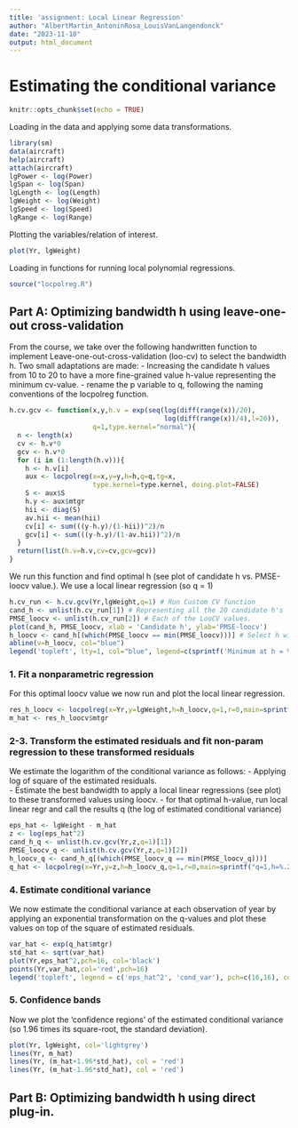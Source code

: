 ```yaml
---
title: 'assignment: Local Linear Regression'
author: "AlbertMartin_AntoninRosa_LouisVanLangendonck"
date: "2023-11-10"
output: html_document
---
```


# Estimating the conditional variance

```r
knitr::opts_chunk$set(echo = TRUE)
```

Loading in the data and applying some data transformations. 

```r
library(sm)
data(aircraft)
help(aircraft)
attach(aircraft)
lgPower <- log(Power)
lgSpan <- log(Span)
lgLength <- log(Length)
lgWeight <- log(Weight)
lgSpeed <- log(Speed)
lgRange <- log(Range)
```

Plotting the variables/relation of interest.

```r
plot(Yr, lgWeight)
```

Loading in functions for running local polynomial regressions.

```r
source("locpolreg.R")
```

## Part A: Optimizing bandwidth h using leave-one-out cross-validation

From the course, we take over the following handwritten function to implement Leave-one-out-cross-validation (loo-cv) to select the bandwidth h. Two small adaptations are made:
- Increasing the candidate h values from 10 to 20 to have a more fine-grained value h-value representing the minimum cv-value. 
- rename the p variable to q, following the naming conventions of the locpolreg function.

```r
h.cv.gcv <- function(x,y,h.v = exp(seq(log(diff(range(x))/20),
                                       log(diff(range(x))/4),l=20)), 
                     q=1,type.kernel="normal"){
  n <- length(x)
  cv <- h.v*0
  gcv <- h.v*0
  for (i in (1:length(h.v))){
    h <- h.v[i]
    aux <- locpolreg(x=x,y=y,h=h,q=q,tg=x,
                     type.kernel=type.kernel, doing.plot=FALSE)
    S <- aux$S
    h.y <- aux$mtgr
    hii <- diag(S)
    av.hii <- mean(hii)
    cv[i] <- sum(((y-h.y)/(1-hii))^2)/n
    gcv[i] <- sum(((y-h.y)/(1-av.hii))^2)/n
  }
  return(list(h.v=h.v,cv=cv,gcv=gcv))
}
```

We run this function and find optimal h (see plot of candidate h vs. PMSE-loocv value.). We use a local linear regression (so q = 1)

```r
h.cv_run <- h.cv.gcv(Yr,lgWeight,q=1) # Run Custom CV function
cand_h <- unlist(h.cv_run[1]) # Representing all the 20 candidate h's
PMSE_loocv <- unlist(h.cv_run[2]) # Each of the LooCV values.
plot(cand_h, PMSE_loocv, xlab = 'Candidate h', ylab='PMSE-loocv')
h_loocv <- cand_h[(which(PMSE_loocv == min(PMSE_loocv)))] # Select h with minimum loocv.
abline(v=h_loocv, col="blue")
legend('topleft', lty=1, col="blue", legend=c(sprintf('Minimum at h = %.2f', h_loocv)))
```

### 1.  Fit a nonparametric regression

For this optimal loocv value we now run and plot the local linear regression.

```r
res_h_loocv <- locpolreg(x=Yr,y=lgWeight,h=h_loocv,q=1,r=0,main=sprintf("q=1,h=%.2f", h_loocv))
m_hat <- res_h_loocv$mtgr
```

### 2-3.  Transform the estimated residuals and fit non-param regression to these transformed residuals

We estimate the logarithm of the conditional variance as follows:
- Applying log of square of the estimated residuals.  
- Estimate the best bandwidth to apply a local linear regressions (see plot) to these transformed values using loocv.
- for that optimal h-value, run local linear regr and call the results q (the log of estimated conditional variance)

```r
eps_hat <- lgWeight - m_hat
z <- log(eps_hat^2)
cand_h_q <- unlist(h.cv.gcv(Yr,z,q=1)[1])
PMSE_loocv_q <- unlist(h.cv.gcv(Yr,z,q=1)[2])
h_loocv_q <- cand_h_q[(which(PMSE_loocv_q == min(PMSE_loocv_q)))]
q_hat <- locpolreg(x=Yr,y=z,h=h_loocv_q,q=1,r=0,main=sprintf("q=1,h=%.2f", h_loocv_q))
```

### 4.  Estimate conditional variance

We now estimate the conditional variance at each observation of year by applying an exponential transformation on the q-values and plot these values on top of the square of estimated residuals. 

```r
var_hat <- exp(q_hat$mtgr)
std_hat <- sqrt(var_hat)
plot(Yr,eps_hat^2,pch=16, col='black')
points(Yr,var_hat,col='red',pch=16)
legend('topleft', legend = c('eps_hat^2', 'cond_var'), pch=c(16,16), col=c('black','red'))
```

### 5. Confidence bands

Now we plot the 'confidence regions' of the estimated conditional variance (so 1.96 times its square-root, the standard deviation). 

```r
plot(Yr, lgWeight, col='lightgrey')
lines(Yr, m_hat)
lines(Yr, (m_hat+1.96*std_hat), col = 'red')
lines(Yr, (m_hat-1.96*std_hat), col = 'red')
```

## Part B: Optimizing bandwidth h using direct plug-in.


